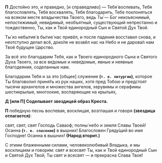 **П** Достойно это, и праведно, <R>[</R>и справедливо<R>]</R> — Тебя́ воспевать, Тебя благословлять, Тебя восхвалять, Тебя благодарить, Тебе поклоняться на всяком месте владычества Твоего, ведь Ты́ — Бог неизъяснимый, непостижимый, невидимый, необъятный, существующий непрестанно и тождественно, Ты, как и Твой единородный Сын и Святой Дух Твой.

Ты́ из небытия́ в бытие́ нас привёл, и после падения восставил снова, и неотступно делал всё, доко́ле не возвёл нас на Небо и не дарова́л нам Твоё будущее Царство.

За всё это благодарим Тебя, как и Твоего единородного Сына и Святого Духа Твоего, за все ве́домые и неве́домые, явные и неявные благодеяния, соделанные нам.

Благодарим Тебя и за это <R>[</R>общее<R>]</R> служение **(`т. е. литургию`)**, которое Ты благоволил приня́ть из рук наших, хотя пред Тобою и предстоят тысячи архангелов и множества ангелов, херувимы и серафимы шестикрылые, многоокие, воспаряющие на крыльях,

**Д [или П] Соделывает звездицей образ Креста.**

**П** победную песнь воспевая, восклицая, возглашая и говоря **(звездица отлагается)**:

свят, свят, свят Господь Саваоф; полны́ небо и земля Славы Твоей! Осанна **(`т. е. спасение`)** в вышних! Благословен Гряду́щий во имя Господне! Осанна в вышних! **(Народ вторит.)**

С этими блаженными силами, человеколюбивый Владыка, и мы восклицаем и говорим: свят и всесвят Ты, как и Твой единородный Сын и Святой Дух Твой; Ты свят и всесвят — и прекрасна Слава Твоя!
